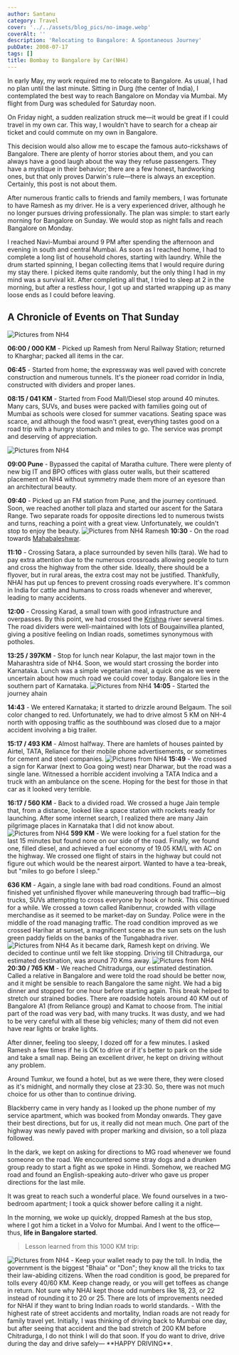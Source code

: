 ```yaml
---
author: Santanu
category: Travel
cover: '../../assets/blog_pics/no-image.webp'
coverAlt: ''
description: 'Relocating to Bangalore: A Spontaneous Journey'
pubDate: 2008-07-17
tags: []
title: Bombay to Bangalore by Car(NH4)
---
```



In early May, my work required me to relocate to Bangalore. As usual, I had no plan until the last minute. Sitting in Durg (the center of India), I contemplated the best way to reach Bangalore on Monday via Mumbai. My flight from Durg was scheduled for Saturday noon.

On Friday night, a sudden realization struck me—it would be great if I could travel in my own car. This way, I wouldn't have to search for a cheap air ticket and could commute on my own in Bangalore.

This decision would also allow me to escape the famous auto-rickshaws of Bangalore. There are plenty of horror stories about them, and you can always have a good laugh about the way they refuse passengers. They have a mystique in their behavior; there are a few honest, hardworking ones, but that only proves Darwin's rule—there is always an exception. Certainly, this post is not about them.

After numerous frantic calls to friends and family members, I was fortunate to have Ramesh as my driver. He is a very experienced driver, although he no longer pursues driving professionally. The plan was simple: to start early morning for Bangalore on Sunday. We would stop as night falls and reach Bangalore on Monday.

I reached Navi-Mumbai around 9 PM after spending the afternoon and evening in south and central Mumbai. As soon as I reached home, I had to complete a long list of household chores, starting with laundry. While the drum started spinning, I began collecting items that I would require during my stay there. I picked items quite randomly, but the only thing I had in my mind was a survival kit. After completing all that, I tried to sleep at 2 in the morning, but after a restless hour, I got up and started wrapping up as many loose ends as I could before leaving.

## A Chronicle of Events on That Sunday

<Image src={pic1} alt="Pictures from NH4"/>

**06:00 / 000 KM** - Picked up Ramesh from Nerul Railway Station; returned to Kharghar; packed all items in the car. 

**06:45** - Started from home; the expressway was well paved with concrete construction and numerous tunnels. It's the pioneer road corridor in India, constructed with dividers and proper lanes.

**08:15 / 041 KM** - Started from Food Mall/Diesel stop around 40 minutes. Many cars, SUVs, and buses were packed with families going out of Mumbai as schools were closed for summer vacations. Seating space was scarce, and although the food wasn't great, everything tastes good on a road trip with a hungry stomach and miles to go. The service was prompt and deserving of appreciation.

<Image src={pic2} alt="Pictures from NH4"/>

**09:00 Pune** - Bypassed the capital of Maratha culture. There were plenty of new big IT and BPO offices with glass outer walls, but their scattered placement on NH4 without symmetry made them more of an eyesore than an architectural beauty.

**09:40** - Picked up an FM station from Pune, and the journey continued. Soon, we reached another toll plaza and started our ascent for the Satara Range. Two separate roads for opposite directions led to numerous twists and turns, reaching a point with a great view. Unfortunately, we couldn't stop to enjoy the beauty.
<Image src={pic3} alt="Pictures from NH4 Ramesh" />
**10:30** - On the road towards [Mahabaleshwar](http://blog.santm.com/2007/03/20/mahabaleshwar-weekend-getaway-i).

**11:10** - Crossing Satara, a place surrounded by seven hills (tara). We had to pay extra attention due to the numerous crossroads allowing people to turn and cross the highway from the other side. Ideally, there should be a flyover, but in rural areas, the extra cost may not be justified. Thankfully, NHAI has put up fences to prevent crossing roads everywhere. It's common in India for cattle and humans to cross roads whenever and wherever, leading to many accidents.

**12:00** - Crossing Karad, a small town with good infrastructure and overpasses. By this point, we had crossed the [Krishna](http://en.wikipedia.org/wiki/Krishna_River) river several times. The road dividers were well-maintained with lots of Bougainvillea planted, giving a positive feeling on Indian roads, sometimes synonymous with potholes.

**13:25 / 397KM** - Stop for lunch near Kolapur, the last major town in the Maharashtra side of NH4. Soon, we would start crossing the border into Karnataka. Lunch was a simple vegetarian meal, a quick one as we were uncertain about how much road we could cover today. Bangalore lies in the southern part of Karnataka.
<Image src={pic4} alt="Pictures from NH4"/>
**14:05** - Started the journey ahain

**14:43** - We entered Karnataka; it started to drizzle around Belgaum. The soil color changed to red. Unfortunately, we had to drive almost 5 KM on NH-4 north with opposing traffic as the southbound was closed due to a major accident involving a big trailer.

**15:17 / 493 KM** - Almost halfway. There are hamlets of houses painted by Airtel, TATA, Reliance for their mobile phone advertisements, or sometimes for cement and steel companies.
<Image src={pic5} alt="Pictures from NH4"/>
**15:49** - We crossed a sign for Karwar (next to Goa going west) near Dharwar, but the road was a single lane. Witnessed a horrible accident involving a TATA Indica and a truck with an ambulance on the scene. Hoping for the best for those in that car as it looked very terrible.

**16:17 / 560 KM** - Back to a divided road. We crossed a huge Jain temple that, from a distance, looked like a space station with rockets ready for launching. After some internet search, I realized there are many Jain pilgrimage places in Karnataka that I did not know about.
<Image src={pic6} alt="Pictures from NH4"/>
**599 KM** - We were looking for a fuel station for the last 15 minutes but found none on our side of the road. Finally, we found one, filled diesel, and achieved a fuel economy of 19.05 KM/L with AC on the highway. We crossed one flight of stairs in the highway but could not figure out which would be the nearest airport. Wanted to have a tea-break, but "miles to go before I sleep."

**636 KM** - Again, a single lane with bad road conditions. Found an almost finished yet unfinished flyover while maneuvering through bad traffic—big trucks, SUVs attempting to cross everyone by hook or honk. This continued for a while. We crossed a town called Ranibennur, crowded with village merchandise as it seemed to be market-day on Sunday. Police were in the middle of the road managing traffic. The road condition improved as we crossed Harihar at sunset, a magnificent scene as the sun sets on the lush green paddy fields on the banks of the Tungabhadra river.
<Image src={pic7} alt="Pictures from NH4"/>
As it became dark, Ramesh kept on driving. We decided to continue until we felt like stopping. Driving till Chitradurga, our estimated destination, was around 70 Kms away.
<Image src={pic8} alt="Pictures from NH4"/>
**20:30 / 765 KM** - We reached Chitradurga, our estimated destination. Called a relative in Bangalore and were told the road should be better now, and it might be sensible to reach Bangalore the same night. We had a big dinner and stopped for one hour before starting again. This break helped to stretch our strained bodies. There are roadside hotels around 40 KM out of Bangalore A1 (from Reliance group) and Kamat to choose from. The initial part of the road was very bad, with many trucks. It was dusty, and we had to be very careful with all these big vehicles; many of them did not even have rear lights or brake lights.

After dinner, feeling too sleepy, I dozed off for a few minutes. I asked Ramesh a few times if he is OK to drive or if it's better to park on the side and take a small nap. Being an excellent driver, he kept on driving without any problem. 

Around Tumkur, we found a hotel, but as we were there, they were closed as it's midnight, and normally they close at 23:30. So, there was not much choice for us other than to continue driving. 

Blackberry came in very handy as I looked up the phone number of my service apartment, which was booked from Monday onwards. They gave their best directions, but for us, it really did not mean much. One part of the highway was newly paved with proper marking and division, so a toll plaza followed.

In the dark, we kept on asking for directions to MG road whenever we found someone on the road. We encountered some stray dogs and a drunken group ready to start a fight as we spoke in Hindi. Somehow, we reached MG road and found an English-speaking auto-driver who gave us proper directions for the last mile.

It was great to reach such a wonderful place. We found ourselves in a two-bedroom apartment; I took a quick shower before calling it a night.

In the morning, we woke up quickly, dropped Ramesh at the bus stop, where I got him a ticket in a Volvo for Mumbai. And I went to the office—thus, **life in Bangalore started**.

> Lesson learned from this 1000 KM trip:
<Image src={pic9} alt="Pictures from NH4"/>
- Keep your wallet ready to pay the toll. In India, the government is the biggest "Bhaia" or "Don"; they know all the tricks to tax their law-abiding citizens. When the road condition is good, be prepared for tolls every 40/60 KM. Keep change ready, or you will get toffees as change in return. Not sure why NHAI kept those odd numbers like 18, 23, or 22 instead of rounding it to 20 or 25. There are lots of improvements needed for NHAI if they want to bring Indian roads to world standards.
- With the highest rate of street accidents and mortality, Indian roads are not ready for family travel yet. Initially, I was thinking of driving back to Mumbai one day, but after seeing that accident and the bad stretch of 200 KM before Chitradurga, I do not think I will do that soon. If you do want to drive, drive during the day and drive safely— **HAPPY DRIVING**.